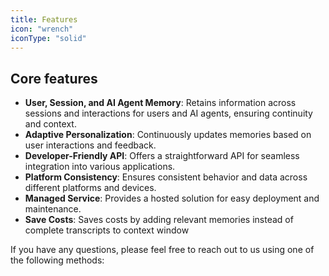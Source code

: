 ```yaml
---
title: Features
icon: "wrench"
iconType: "solid"
---
```


<Snippet file="security-compliance.mdx" />

## Core features

- **User, Session, and AI Agent Memory**: Retains information across sessions and interactions for users and AI agents, ensuring continuity and context.
- **Adaptive Personalization**: Continuously updates memories based on user interactions and feedback.
- **Developer-Friendly API**: Offers a straightforward API for seamless integration into various applications.
- **Platform Consistency**: Ensures consistent behavior and data across different platforms and devices.
- **Managed Service**: Provides a hosted solution for easy deployment and maintenance.
- **Save Costs**: Saves costs by adding relevant memories instead of complete transcripts to context window




If you have any questions, please feel free to reach out to us using one of the following methods:

<Snippet file="get-help.mdx" />